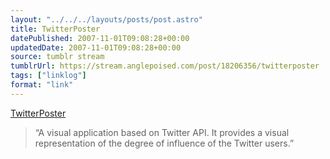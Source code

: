 ```yaml
---
layout: "../../../layouts/posts/post.astro"
title: TwitterPoster
datePublished: 2007-11-01T09:08:28+00:00
updatedDate: 2007-11-01T09:08:28+00:00
source: tumblr stream
tumblrUrl: https://stream.anglepoised.com/post/18206356/twitterposter
tags: ["linklog"]
format: "link"
---
```


[TwitterPoster][1]

> &ldquo;A visual application based on Twitter API. It provides a visual representation of the degree of influence of the Twitter users.&rdquo;

[1]: http://twitterposter.com/
